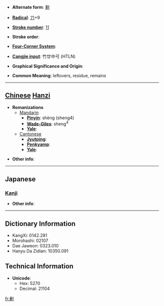* '''Alternate form''': [[剩]]

* '''[[Wiktionary:Chinese radical index| Radical]]''': [[Wiktionary:Chinese radical index 刀|刀]]+9

* '''[[Wiktionary:Chinese total strokes index|Stroke number]]''': [[Wiktionary:Chinese total strokes index 11|11]]

* '''Stroke order''': 

* '''[[Wiktionary:Chinese four corner index|Four-Corner System]]''': 

* '''[[Wiktionary:Chinese Cangjie index|Cangjie input]]''': 竹廿中弓 (HTLN)

* '''Graphical Significance and Origin''': 

* '''Common Meaning''': leftovers, residue, remains

----

== [[Chinese]] [[Hanzi]] ==

* '''Romanizations'''
** [[Mandarin]]
*** '''[[Pinyin]]''': shèng (sheng4)
*** '''[[Wade-Giles]]''': sheng<sup>4</sup>
*** '''[[Yale]]''': 
**[[Cantonese]]
***'''[[Jyutping]]''':
***'''[[Penkyamp]]''': 
***'''[[Yale]]''': 

* '''Other info''': 

----

==Japanese==
===[[Kanji]]===
{{kanji|on readings=[[じょう]] (jō)
|kun readings=[[あまる]] (amaru), [[あまり]] (amari), [[あまつさえ]] (amatsusae)
}}

* '''Other info''':  

----

== Dictionary Information ==

* KangXi: 0142.281
* Morohashi: 02107
* Dae Jaweon: 0323.010
* Hanyu Da Zidian: 10350.091

== Technical Information ==

* '''Unicode''':
** Hex: 5270
** Decimal: 21104

[[fr:剰]]